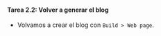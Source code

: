 ::: {.callout-important icon="false"}
#### Tarea 2.2: Volver a generar el blog

- Volvamos a crear el blog con `Build > Web page`.

:::
